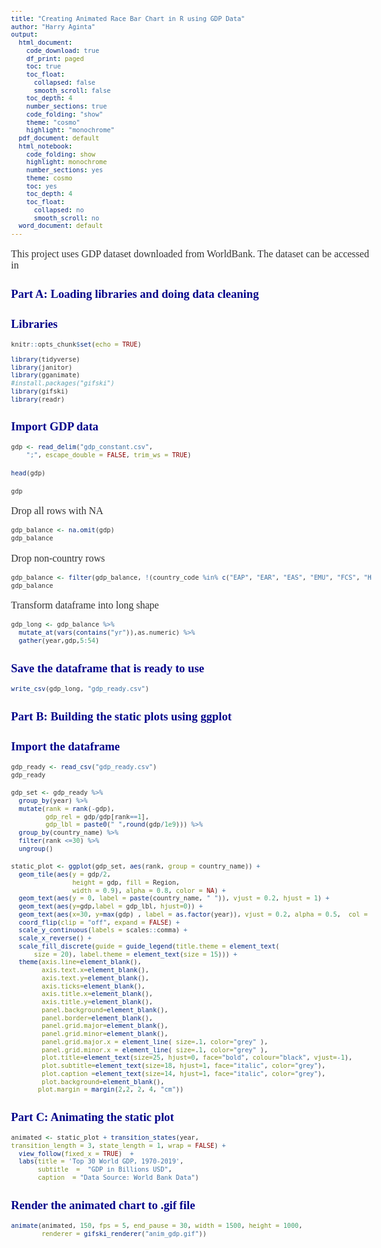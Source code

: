 ---
title: "Creating Animated Race Bar Chart in R using GDP Data"
author: "Harry Aginta"
output:
  html_document:
    code_download: true
    df_print: paged
    toc: true
    toc_float:
      collapsed: false
      smooth_scroll: false
    toc_depth: 4
    number_sections: true
    code_folding: "show"
    theme: "cosmo"
    highlight: "monochrome"
  pdf_document: default
  html_notebook:
    code_folding: show
    highlight: monochrome
    number_sections: yes
    theme: cosmo
    toc: yes
    toc_depth: 4
    toc_float:
      collapsed: no
      smooth_scroll: no
  word_document: default
---

<style>
h1.title {font-size: 18pt; color: DarkBlue;} 
body, h1, h2, h3, h4 {font-family: "Palatino", serif;}
body {font-size: 12pt;}
/* Headers */
h1,h2,h3,h4,h5,h6{font-size: 14pt; color: #00008B;}
body {color: #333333;}
a, a:hover {color: #8B3A62;}
pre {font-size: 12px;}
</style>

This project uses GDP dataset downloaded from WorldBank. The dataset can be accessed in 


# Part A: Loading libraries and doing data cleaning
## Libraries
```{r message=FALSE, warning=FALSE}
knitr::opts_chunk$set(echo = TRUE)

library(tidyverse)
library(janitor)
library(gganimate)
#install.packages("gifski")
library(gifski)
library(readr)
```

## Import GDP data
```{r}
gdp <- read_delim("gdp_constant.csv", 
    ";", escape_double = FALSE, trim_ws = TRUE)
```

```{r}
head(gdp)
```

```{r}
gdp
```

Drop all rows with NA
```{r}
gdp_balance <- na.omit(gdp)
gdp_balance
```

Drop non-country rows
```{r}
gdp_balance <- filter(gdp_balance, !(country_code %in% c("EAP", "EAR", "EAS", "EMU", "FCS", "HIC", "HPC", "IBD", "IBT", "IDA", "IDB", "LAC", "LCN", "LMC", "LMY", "LTE", "MIC", "NAC", "OED", "PST", "SSA", "SSF", "TEA", "TLA", "TSA", "TSS", "UMC", "WLD")))
gdp_balance
```

Transform dataframe into long shape
```{r}
gdp_long <- gdp_balance %>% 
  mutate_at(vars(contains("yr")),as.numeric) %>% 
  gather(year,gdp,5:54)
```

## Save the dataframe that is ready to use
```{r}
write_csv(gdp_long, "gdp_ready.csv")
```

# Part B: Building the static plots using ggplot
## Import the dataframe
```{r}
gdp_ready <- read_csv("gdp_ready.csv")
gdp_ready
```

```{r}
gdp_set <- gdp_ready %>%
  group_by(year) %>%
  mutate(rank = rank(-gdp),
         gdp_rel = gdp/gdp[rank==1],
         gdp_lbl = paste0(" ",round(gdp/1e9))) %>%
  group_by(country_name) %>% 
  filter(rank <=30) %>%
  ungroup()
```

```{r}
static_plot <- ggplot(gdp_set, aes(rank, group = country_name)) +  
  geom_tile(aes(y = gdp/2,
                height = gdp, fill = Region,
                width = 0.9), alpha = 0.8, color = NA) +
  geom_text(aes(y = 0, label = paste(country_name, " ")), vjust = 0.2, hjust = 1) +
  geom_text(aes(y=gdp,label = gdp_lbl, hjust=0)) +
  geom_text(aes(x=30, y=max(gdp) , label = as.factor(year)), vjust = 0.2, alpha = 0.5,  col = "gray", size = 20) +
  coord_flip(clip = "off", expand = FALSE) +
  scale_y_continuous(labels = scales::comma) +
  scale_x_reverse() +
  scale_fill_discrete(guide = guide_legend(title.theme = element_text(
      size = 20), label.theme = element_text(size = 15))) +
  theme(axis.line=element_blank(),
        axis.text.x=element_blank(),
        axis.text.y=element_blank(),
        axis.ticks=element_blank(),
        axis.title.x=element_blank(),
        axis.title.y=element_blank(),
        panel.background=element_blank(),
        panel.border=element_blank(),
        panel.grid.major=element_blank(),
        panel.grid.minor=element_blank(),
        panel.grid.major.x = element_line( size=.1, color="grey" ),
        panel.grid.minor.x = element_line( size=.1, color="grey" ),
        plot.title=element_text(size=25, hjust=0, face="bold", colour="black", vjust=-1),
        plot.subtitle=element_text(size=18, hjust=1, face="italic", color="grey"),
        plot.caption =element_text(size=14, hjust=1, face="italic", color="grey"),
        plot.background=element_blank(),
       plot.margin = margin(2,2, 2, 4, "cm"))
```

# Part C: Animating the static plot
```{r}
animated <- static_plot + transition_states(year,
transition_length = 3, state_length = 1, wrap = FALSE) +
  view_follow(fixed_x = TRUE)  +
  labs(title = 'Top 30 World GDP, 1970-2019',  
       subtitle  =  "GDP in Billions USD",
       caption  = "Data Source: World Bank Data")
```

## Render the animated chart to .gif file
```{r}
animate(animated, 150, fps = 5, end_pause = 30, width = 1500, height = 1000, 
        renderer = gifski_renderer("anim_gdp.gif"))
```



